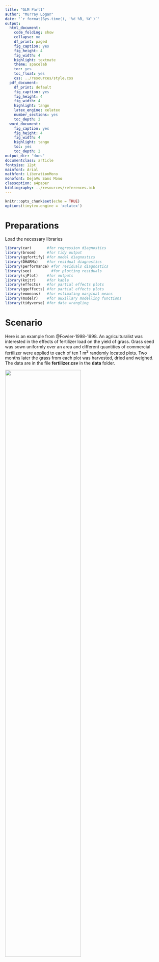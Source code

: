 ```yaml
---
title: "GLM Part1"
author: "Murray Logan"
date: "`r format(Sys.time(), '%d %B, %Y')`"
output:
  html_document:
    code_folding: show
    collapse: no
    df_print: paged
    fig_caption: yes
    fig_height: 4
    fig_width: 4
    highlight: textmate
    theme: spacelab
    toc: yes
    toc_float: yes
    css: ../resources/style.css
  pdf_document:
    df_print: default
    fig_caption: yes
    fig_height: 4
    fig_width: 4
    highlight: tango
    latex_engine: xelatex
    number_sections: yes
    toc_depth: 2
  word_document:
    fig_caption: yes
    fig_height: 4
    fig_width: 4
    highlight: tango
    toc: yes
    toc_depth: 2
output_dir: "docs"
documentclass: article
fontsize: 12pt
mainfont: Arial
mathfont: LiberationMono
monofont: DejaVu Sans Mono
classoption: a4paper
bibliography: ../resources/references.bib
---
```


```r
knitr::opts_chunk$set(echo = TRUE)
options(tinytex.engine = 'xelatex')
```
   
# Preparations

Load the necessary libraries

```r
library(car)       #for regression diagnostics
library(broom)     #for tidy output
library(ggfortify) #for model diagnostics
library(DHARMa)    #for residual diagnostics
library(performance) #for residuals diagnostics
library(see)         #for plotting residuals
library(sjPlot)    #for outputs
library(knitr)     #for kable
library(effects)   #for partial effects plots
library(ggeffects) #for partial effects plots
library(emmeans)   #for estimating marginal means
library(modelr)    #for auxillary modelling functions
library(tidyverse) #for data wrangling
```

# Scenario

Here is an example from @Fowler-1998-1998. An agriculturalist was interested in the effects of fertilizer load on the yield of grass.  Grass seed was sown uniformly over an area and different quantities of commercial fertilizer were applied to each of ten 1 m<sup>2</sup> randomly located plots.  Two months later the grass from each plot was harvested, dried and weighed.  The data are in the file **fertilizer.csv** in the **data** folder.

![](../resources/turf.jpg){width=70%}

| FERTILIZER   | YIELD   |
| ------------ | ------- |
| 25           | 84      |
| 50           | 80      |
| 75           | 90      |
| 100          | 154     |
| 125          | 148     |
| \...         | \...    |

---------------- ---------------------------------------------------
**FERTILIZER**:  Mass of fertilizer (g.m^-2^) - Predictor variable
**YIELD**:       Yield of grass (g.m^-2^) - Response variable
---------------- ---------------------------------------------------

 
The aim of the analysis is to investigate the relationship between fertilizer concentration and grass yield.

# Read in the data


```r
fert = read_csv('../data/fertilizer.csv', trim_ws=TRUE)
```


```r
glimpse(fert)
## Explore the first 6 rows of the data
head(fert)
str(fert)
```

# Exploratory data analysis


Model formula:
$$
y_i \sim{} \mathcal{N}(\mu_i, \sigma^2)\\
\mu_i = \beta_0 + \beta_1 x_i
$$

where $y_i$ represents the $i$ observed values, $\beta_0$ and $\beta_1$
represent the intercept and slope respectively, and $\sigma^2$ represents the
estimated variance.



```r
ggplot(fert, aes(y=YIELD, x=FERTILIZER)) +
  geom_point() +
  geom_smooth()
ggplot(fert, aes(y=YIELD, x=FERTILIZER)) +
  geom_point() +
  geom_smooth(method='lm')
ggplot(fert, aes(y=YIELD)) +
  geom_boxplot(aes(x=1))
```




# Fit the model





```r
fert.lm<-lm(YIELD~1+FERTILIZER, data=fert)
fert.lm<-lm(YIELD~FERTILIZER, data=fert)
```


# Model validation {.tabset .tabset-faded}











# Model outputs {.tabset .tabset-faded}


# Model investigation / hypothesis testing {.tabset .tabset-faded}


# Predictions {.tabset .tabset-faded}


# Additional analyses {.tabset .tabset-faded}
 
# Summary figures {.tabset .tabset-faded}

# References
 
